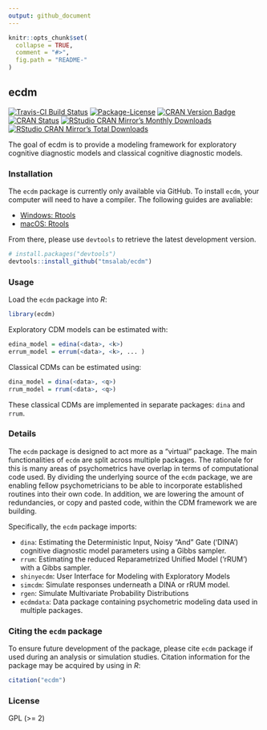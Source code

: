 ```yaml
---
output: github_document
---
```


<!-- README.md is generated from README.Rmd. Please edit that file -->

```r
knitr::opts_chunk$set(
  collapse = TRUE,
  comment = "#>",
  fig.path = "README-"
)
```

## ecdm

<!-- badges: start -->
[![Travis-CI Build Status](https://travis-ci.org/tmsalab/ecdm.svg?branch=master)](https://travis-ci.org/tmsalab/ecdm)
[![Package-License](http://img.shields.io/badge/license-GPL%20(%3E=2)-brightgreen.svg?style=flat)](http://www.gnu.org/licenses/gpl-2.0.html)
[![CRAN Version Badge](http://www.r-pkg.org/badges/version/edina)](https://cran.r-project.org/package=edina)
[![CRAN Status](https://cranchecks.info/badges/worst/edina)](https://cran.r-project.org/web/checks/check_results_edina.html)
[![RStudio CRAN Mirror's Monthly Downloads](http://cranlogs.r-pkg.org/badges/edina?color=brightgreen)](http://www.r-pkg.org/pkg/edina)
[![RStudio CRAN Mirror's Total Downloads](http://cranlogs.r-pkg.org/badges/grand-total/edina?color=brightgreen)](http://www.r-pkg.org/pkg/edina)
<!-- badges: end -->

The goal of ecdm is to provide a modeling framework for exploratory cognitive
diagnostic models and classical cognitive diagnostic models.

### Installation

The `ecdm` package is currently only available via GitHub. To install `ecdm`,
your computer will need to have a compiler. The following guides are avaliable:

- [Windows: Rtools](http://thecoatlessprofessor.com/programming/installing-rtools-for-compiled-code-via-rcpp/)
- [macOS: Rtools](http://thecoatlessprofessor.com/programming/r-compiler-tools-for-rcpp-on-macos/)

From there, please use `devtools` to retrieve the latest development version.

```r
# install.packages("devtools")
devtools::install_github("tmsalab/ecdm")
```


### Usage

Load the `ecdm` package into _R_: 

```r
library(ecdm)
```

Exploratory CDM models can be estimated with:

```r
edina_model = edina(<data>, <k>)
errum_model = errum(<data>, <k>, ... )
```

Classical CDMs can be estimated using:

```r
dina_model = dina(<data>, <q>)
rrum_model = rrum(<data>, <q>)
```

These classical CDMs are implemented in separate packages: `dina` and `rrum`.

### Details

The `ecdm` package is designed to act more as a "virtual" package. The main
functionalities of `ecdm` are split across multiple packages. The rationale
for this is many areas of psychometrics have overlap in terms of computational
code used. By dividing the underlying source of the `ecdm` package, we are
enabling fellow psychometricians to be able to incorporate established 
routines into their own code. In addition, we are lowering the amount of
redundancies, or copy and pasted code, within the CDM framework we are building.

Specifically, the `ecdm` package imports:

- `dina`: Estimating the Deterministic Input, Noisy "And" Gate ('DINA') cognitive
   diagnostic model parameters using a Gibbs sampler.
- `rrum`: Estimating the reduced Reparametrized Unified Model ('rRUM') with a 
  Gibbs sampler.
- `shinyecdm`: User Interface for Modeling with Exploratory Models
- `simcdm`: Simulate responses underneath a DINA or rRUM model.
- `rgen`: Simulate Multivariate Probability Distributions
- `ecdmdata`: Data package containing psychometric modeling data used in multiple
   packages. 
   
### Citing the `ecdm` package

To ensure future development of the package, please cite `ecdm` package
if used during an analysis or simulation studies. Citation information
for the package may be acquired by using in *R*:

``` r
citation("ecdm")
```
   
### License

GPL (>= 2)
